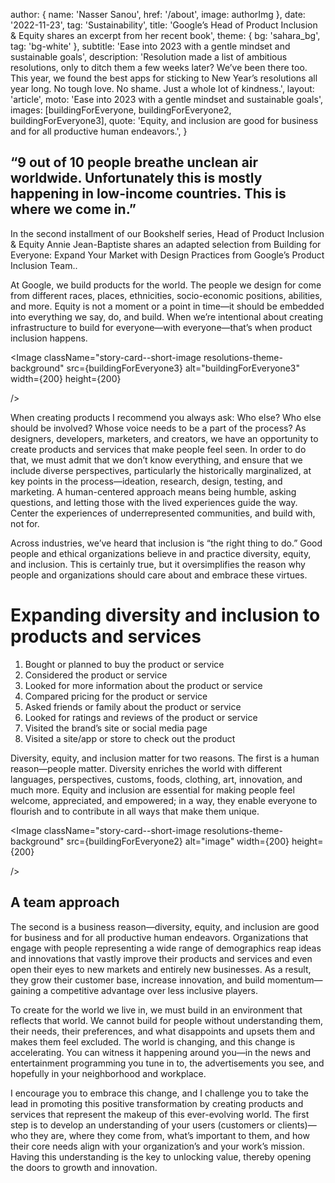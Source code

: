 
  author: { name: 'Nasser Sanou', href: '/about', image: authorImg },
  date: '2022-11-23',
  tag: 'Sustainability',
  title:
    'Google’s Head of Product Inclusion & Equity shares an excerpt from her recent book',
  theme: { bg: 'sahara_bg', tag: 'bg-white' },
  subtitle: 'Ease into 2023 with a gentle mindset and sustainable goals',
  description:
    'Resolution made a list of ambitious resolutions, only to ditch them a few weeks later? We’ve been there too. This year, we found the best apps for sticking to New Year’s resolutions all year long. No tough love. No shame. Just a whole lot of kindness.',
  layout: 'article',
  moto: 'Ease into 2023 with a gentle mindset and sustainable goals',
  images: [buildingForEveryone, buildingForEveryone2, buildingForEveryone3],
  quote:
    'Equity, and inclusion are good for business and for all productive human endeavors.',
}


## “9 out of 10 people breathe unclean air worldwide. Unfortunately this is mostly happening in low-income countries. This is where we come in.”

In the second installment of our Bookshelf series, Head of Product Inclusion & Equity Annie Jean-Baptiste shares an adapted selection from Building for Everyone: Expand Your Market with Design Practices from Google’s Product Inclusion Team..

At Google, we build products for the world. The people we design for come from different races, places, ethnicities, socio-economic positions, abilities, and more. Equity is not a moment or a point in time—it should be embedded into everything we say, do, and build. When we’re intentional about creating infrastructure to build for everyone—with everyone—that’s when product inclusion happens.

<Image
  className="story-card--short-image  resolutions-theme-background"
  src={buildingForEveryone3}
  alt="buildingForEveryone3"
  width={200}
   height={200}

/>

When creating products I recommend you always ask: Who else? Who else should be involved? Whose voice needs to be a part of the process? As designers, developers, marketers, and creators, we have an opportunity to create products and services that make people feel seen. In order to do that, we must admit that we don’t know everything, and ensure that we include diverse perspectives, particularly the historically marginalized, at key points in the process—ideation, research, design, testing, and marketing. A human-centered approach means being humble, asking questions, and letting those with the lived experiences guide the way. Center the experiences of underrepresented communities, and build with, not for.

Across industries, we’ve heard that inclusion is “the right thing to do.” Good people and ethical organizations believe in and practice diversity, equity, and inclusion. This is certainly true, but it oversimplifies the reason why people and organizations should care about and embrace these virtues.

# Expanding diversity and inclusion to products and services

1. Bought or planned to buy the product or service
2. Considered the product or service
3. Looked for more information about the product or service
4. Compared pricing for the product or service
5. Asked friends or family about the product or service
6. Looked for ratings and reviews of the product or service
7. Visited the brand’s site or social media page
8. Visited a site/app or store to check out the product

Diversity, equity, and inclusion matter for two reasons. The first is a human reason—people matter. Diversity enriches the world with different languages, perspectives, customs, foods, clothing, art, innovation, and much more. Equity and inclusion are essential for making people feel welcome, appreciated, and empowered; in a way, they enable everyone to flourish and to contribute in all ways that make them unique.

<Image
  className="story-card--short-image  resolutions-theme-background"
  src={buildingForEveryone2}
  alt="image"
  width={200}
  height={200}

/>

## A team approach

The second is a business reason—diversity, equity, and inclusion are good for business and for all productive human endeavors. Organizations that engage with people representing a wide range of demographics reap ideas and innovations that vastly improve their products and services and even open their eyes to new markets and entirely new businesses. As a result, they grow their customer base, increase innovation, and build momentum—gaining a competitive advantage over less inclusive players.

To create for the world we live in, we must build in an environment that reflects that world. We cannot build for people without understanding them, their needs, their preferences, and what disappoints and upsets them and makes them feel excluded. The world is changing, and this change is accelerating. You can witness it happening around you—in the news and entertainment programming you tune in to, the advertisements you see, and hopefully in your neighborhood and workplace.

I encourage you to embrace this change, and I challenge you to take the lead in promoting this positive transformation by creating products and services that represent the makeup of this ever-evolving world. The first step is to develop an understanding of your users (customers or clients)—who they are, where they come from, what’s important to them, and how their core needs align with your organization’s and your work’s mission. Having this understanding is the key to unlocking value, thereby opening the doors to growth and innovation.
